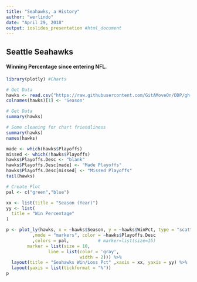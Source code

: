 ---
title: "Seahawks, a History"
author: "werlindo"
date: "April 29, 2018"
output: ioslides_presentation #html_document
---

## Seattle Seahawks
#### Winning Percentage since entering NFL.
```{r, echo=FALSE, warning=FALSE, message=FALSE, eval=TRUE,results="hide"}
library(plotly) #Charts

# Get Data
hawks <- read.csv("https://raw.githubusercontent.com/GitAMoveOn/DDP/gh-pages/seahawks.csv")
colnames(hawks)[1] <- 'Season'

# Get Data
summary(hawks)

# Some cleaning for chart friendliness
summary(hawks)
names(hawks)

made <- which(hawks$Playoffs)
missed <- which(!hawks$Playoffs)
hawks$Playoffs.Desc <- "blank"
hawks$Playoffs.Desc[made] <- "Made Playoffs"
hawks$Playoffs.Desc[missed] <- "Missed Playoffs"
tail(hawks)
```

```{r, echo=FALSE, warning=FALSE, message=FALSE, eval=TRUE}
# Create Plot
pal <- c("green","blue")

xx <- list(title = "Season (Year)")
yy <- list(
  title = "Win Percentage"
)

p <- plot_ly(hawks, x = ~hawks$Season, y = ~hawks$WinPct, type = "scatter"
          ,mode = "markers", color = ~hawks$Playoffs.Desc
          ,colors = pal,           # marker=list(size=15)
        marker = list(size = 10,
                line = list(color = 'gray',
                            width = 2))) %>%
  layout(title = "Seahawks Win/Loss Pct" ,xaxis = xx, yaxis = yy) %>%
  layout(yaxis = list(tickformat = "%"))
p

```
